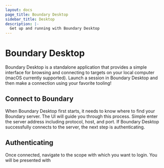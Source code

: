 ```yaml
---
layout: docs
page_title: Boundary Desktop
sidebar_title: Desktop
description: |-
  Get up and running with Boundary Desktop
---
```


# Boundary Desktop

Boundary Desktop is a standalone application that provides a simple interface
for browsing and connecting to targets on your local computer (macOS currently
supported). Launch a session in Boundary Desktop and then make a connection
using your favorite tooling!

## Connect to Boundary

When Boundary Desktop first starts, it needs to know where to find your Boundary
server. The UI will guide you through this process. Simple enter the server
address including protocol, host, and port. If Boundary Desktop successfully
connects to the server, the next step is authenticating.

## Authenticating

Once connected, navigate to the scope with which you want to login. You will
be presented with
